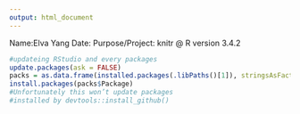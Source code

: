 ```yaml
---
output: html_document
---
```

Name:Elva Yang
Date:
Purpose/Project: 
knitr 
@ R version 3.4.2

```r
#updateing RStudio and every packages
update.packages(ask = FALSE)
packs = as.data.frame(installed.packages(.libPaths()[1]), stringsAsFactors = F)
install.packages(packs$Package)
#Unfortunately this won’t update packages
#installed by devtools::install_github()

```
